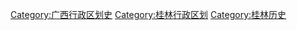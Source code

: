 [[Category:广西行政区划史|Category:广西行政区划史]]
[[Category:桂林行政区划|Category:桂林行政区划]]
[[Category:桂林历史|Category:桂林历史]]
